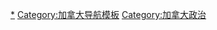 {{Navbox
|name = 加拿大一级行政区的立法机关
|title = {{CAN}}[[加拿大行政区划|一级行政区的]][[立法机关]]
|state = uncollapsed
|bodyclass = hlist


|group1 = {{nowrap|10&nbsp;省议会}}
|list1 =
* {{nowrap|{{flagicon|British Columbia}} [[不列顛哥倫比亞省省議會|-{zh-cn:不列颠哥伦比亚; zh-hk:卑詩; zh-tw:不列顛哥倫比亞;}-省議會]]}}
* {{nowrap|{{flagicon|Alberta}} [[亞伯達省議會|-{zh-cn:阿尔伯塔; zh-hk:艾伯塔; zh-tw:亞伯達;}-省議會]]}}
* {{nowrap|{{flagicon|Saskatchewan}} [[薩斯喀徹溫省省議會|-{zh-cn:萨斯喀彻温; zh-hk:薩斯喀徹溫; zh-tw:薩克其萬;}-省議會]]}}
* {{nowrap|{{flagicon|Manitoba}} [[曼尼托巴省议会|-{zh-cn:马尼托巴; zh-hk:曼尼托巴; zh-tw:曼尼托巴;}-省議會]]}}
* {{nowrap|{{flagicon|Ontario}} [[安大略省省議會|安大略省議會]]}}
* {{nowrap|{{flagicon|Quebec}} [[魁北克國民議會]]}}
* {{nowrap|{{flagicon|New Brunswick}} [[新不伦瑞克省议会|-{zh-cn:新不伦瑞克; zh-hk:紐賓士域; zh-tw:新伯倫瑞克;}-省議會]]}}
* {{nowrap|{{flagicon|Nova Scotia}} [[诺瓦斯科舍省议会|-{zh-cn:新斯科舍; zh-hk:諾華斯高沙; zh-tw:新斯科細亞;}-省議會]]}}
* {{nowrap|{{flagicon|Prince Edward Island}} [[愛德華王子島省議會|愛德華王子島省議會]]}}
* {{nowrap|{{flagicon|Newfoundland and Labrador}} [[纽芬兰与拉布拉多省议会|紐芬蘭與拉布拉多省議會]]}}

|group2 = {{nowrap|3&nbsp;地区立法会}}
|list2 =
* {{nowrap|{{flagicon|Yukon}} [[育空地区立法会|育空地區立法会]]}}
* {{nowrap|{{flagicon|Northwest Territories}} [[西北地区立法会|西北地区立法会]]}}
* {{nowrap|{{flagicon|Nunavut}} [[努納武特地区立法会|努納武特地區立法会]]}}

|below   =
* {{icon|Category}} '''[[:Category:加拿大|分类]]'''
* {{icon|Portal}} '''[[Portal:加拿大|主题]]'''
* {{icon|WikiProject}} '''[[Wikipedia:加拿大专题|专题]]'''
}}<noinclude>

[[Category:加拿大省份和地區|*]]
[[Category:加拿大导航模板]]
[[Category:加拿大政治]]
</noinclude>